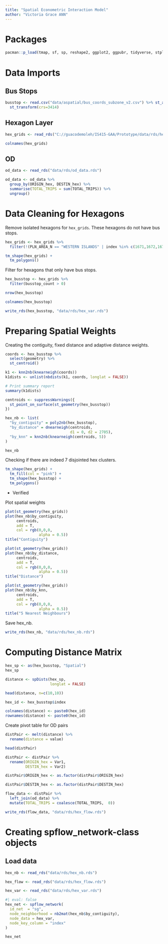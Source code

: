 ```yaml
---
title: "Spatial Econometric Interaction Model"
author: "Victoria Grace ANN"
---
```



# Packages

```r
pacman::p_load(tmap, sf, sp, reshape2, ggplot2, ggpubr, tidyverse, stplanr, knitr, kableExtra, spdep, spflow)
```


# Data Imports

## Bus Stops

```r
busstop <- read.csv("data/aspatial/bus_coords_subzone_v2.csv") %>% st_as_sf(coords=c("Longitude", "Latitude"), crs=4326) %>%
  st_transform(crs=3414)
```



## Hexagon Layer

```r
hex_grids <- read_rds("C://guacodemoleh/IS415-GAA/Prototype/data/rds/hex_grid_bounded3.rds")

colnames(hex_grids)
```


## OD

```r
od_data <- read_rds("data/rds/od_data.rds")

od_data <- od_data %>%
  group_by(ORIGIN_hex, DESTIN_hex) %>%
  summarise(TOTAL_TRIPS = sum(TOTAL_TRIPS)) %>%
  ungroup()
```


# Data Cleaning for Hexagons

Remove isolated hexagons for `hex_grids`. These hexagons do not have bus stops.

```r
hex_grids <- hex_grids %>%
  filter(!(PLN_AREA_N == "WESTERN ISLANDS" | index %in% c(1671,1672,1673))) # Removed correctly
```


```r
tm_shape(hex_grids) +
  tm_polygons()
```


Filter for hexagons that only have bus stops.

```r
hex_busstop <- hex_grids %>%
  filter(busstop_count > 0)

nrow(hex_busstop)
```

```r
colnames(hex_busstop)
```

```r
write_rds(hex_busstop, "data/rds/hex_var.rds")
```



# Preparing Spatial Weights

Creating the contiguity, fixed distance and adaptive distance weights.

```r
coords <- hex_busstop %>%
  select(geometry) %>%
  st_centroid()

k1 <- knn2nb(knearneigh(coords))
k1dists <- unlist(nbdists(k1, coords, longlat = FALSE))

# Print summary report
summary(k1dists)
```


```r
centroids <- suppressWarnings({
  st_point_on_surface(st_geometry(hex_busstop))
})

hex_nb <- list(
  "by_contiguity" = poly2nb(hex_busstop),
  "by_distance" = dnearneigh(centroids,
                             d1 = 0, d2 = 2705),
  "by_knn" = knn2nb(knearneigh(centroids, 5))
)
```


```r
hex_nb
```


Checking if there are indeed 7 disjointed hex clusters.

```r
tm_shape(hex_grids) +
  tm_fill(col = "pink") +
  tm_shape(hex_busstop) +
  tm_polygons()
```

-   Verified


Plot spatial weights

```r
plot(st_geometry(hex_grids))
plot(hex_nb$by_contiguity,
     centroids,
     add = T,
     col = rgb(0,0,0,
               alpha = 0.5))
title("Contiguity")
```



```r
plot(st_geometry(hex_grids))
plot(hex_nb$by_distance,
     centroids,
     add = T,
     col = rgb(0,0,0,
               alpha = 0.5))
title("Distance")
```



```r
plot(st_geometry(hex_grids))
plot(hex_nb$by_knn,
     centroids,
     add = T,
     col = rgb(0,0,0,
               alpha = 0.5))
title("5 Nearest Neighbours")
```



Save hex_nb.

```r
write_rds(hex_nb, "data/rds/hex_nb.rds")
```



# Computing Distance Matrix

```r
hex_sp <- as(hex_busstop, "Spatial")
hex_sp
```


```r
distance <- spDists(hex_sp,
                    longlat = FALSE)
```


```r
head(distance, n=c(10,10))
```

```r
hex_id <- hex_busstop$index
```


```r
colnames(distance) <- paste0(hex_id)
rownames(distance) <- paste0(hex_id)
```


Create pivot table for OD pairs 

```r
distPair <- melt(distance) %>%
  rename(distance = value)

head(distPair)
```


```r
distPair <- distPair %>%
  rename(ORIGIN_hex = Var1,
         DESTIN_hex = Var2)
```


```r
distPair$ORIGIN_hex <- as.factor(distPair$ORIGIN_hex)

distPair$DESTIN_hex <- as.factor(distPair$DESTIN_hex)

flow_data <- distPair %>%
  left_join(od_data) %>%
  mutate(TOTAL_TRIPS = coalesce(TOTAL_TRIPS,  0))
```

```r
write_rds(flow_data, "data/rds/hex_flow.rds")
```


# Creating spflow_network-class objects


## Load data

```r
hex_nb <- read_rds("data/rds/hex_nb.rds")

hex_flow <- read_rds("data/rds/hex_flow.rds")

hex_var <- read_rds("data/rds/hex_var.rds")
```


```r
#| eval: false
hex_net <- spflow_network(
  id_net  = "sg",
  node_neighborhood = nb2mat(hex_nb$by_contiguity),
  node_data = hex_var,
  node_key_column = "index"
)

hex_net
```






